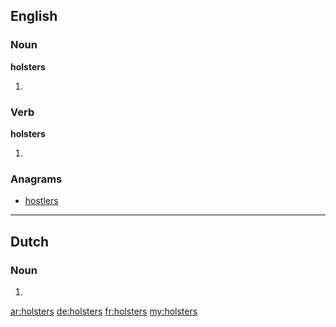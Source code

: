 ==English==

===Noun===
'''holsters'''

# {{plural of|[[holster]]}}

===Verb===
'''holsters'''

# {{third-person singular of|[[holster]]}}

===Anagrams===
* [[hostlers#English|hostlers]]

----

==Dutch==

===Noun===
{{infl|nl}}

# {{nl-noun-form|pl=1|holster}}

[[ar:holsters]]
[[de:holsters]]
[[fr:holsters]]
[[my:holsters]]
